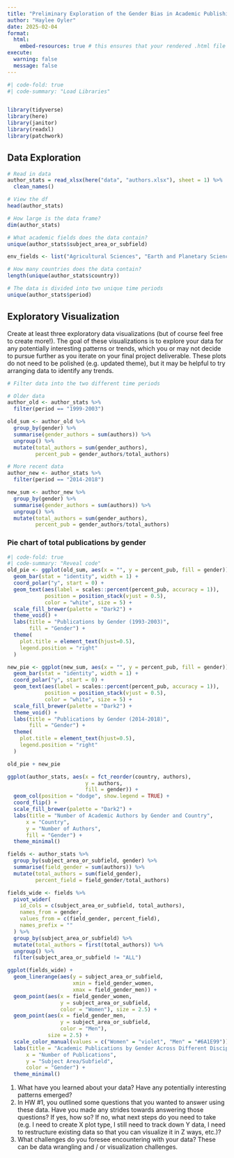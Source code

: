 ```yaml
---
title: "Preliminary Exploration of the Gender Bias in Academic Publishing"
author: "Haylee Oyler"
date: 2025-02-04
format:
  html:
    embed-resources: true # this ensures that your rendered .html file is self-contained, so we (your instructors) can open it and view all your work
execute:
  warning: false
  message: false
---
```


```r
#| code-fold: true
#| code-summary: "Load Libraries"


library(tidyverse)
library(here)
library(janitor)
library(readxl)
library(patchwork)
```

## Data Exploration 
```r
# Read in data
author_stats = read_xlsx(here("data", "authors.xlsx"), sheet = 1) %>% 
  clean_names()

# View the df
head(author_stats)
```

```r
# How large is the data frame?
dim(author_stats)
```


```r
# What academic fields does the data contain?
unique(author_stats$subject_area_or_subfield)
```
```r
env_fields <- list("Agricultural Sciences", "Earth and Planetary Sciences", "Energy", "Environmental Science", "Computer Science", "Cellular and Molecular Biology")
```



```r
# How many countries does the data contain?
length(unique(author_stats$country))
```

```r
# The data is divided into two unique time periods
unique(author_stats$period)
```

## Exploratory Visualization

Create at least three exploratory data visualizations (but of course feel free to create more!). The goal of these visualizations is to explore your data for any potentially interesting patterns or trends, which you or may not decide to pursue further as you iterate on your final project deliverable. These plots do not need to be polished (e.g. updated theme), but it may be helpful to try arranging data to identify any trends.


```r
# Filter data into the two different time periods

# Older data
author_old <- author_stats %>% 
  filter(period == "1999-2003")

old_sum <- author_old %>% 
  group_by(gender) %>% 
  summarise(gender_authors = sum(authors)) %>% 
  ungroup() %>% 
  mutate(total_authors = sum(gender_authors), 
         percent_pub = gender_authors/total_authors)

# More recent data
author_new <- author_stats %>% 
  filter(period == "2014-2018")

new_sum <- author_new %>% 
  group_by(gender) %>% 
  summarise(gender_authors = sum(authors)) %>% 
  ungroup() %>% 
  mutate(total_authors = sum(gender_authors), 
         percent_pub = gender_authors/total_authors)
```

### Pie chart of total publications by gender
```r
#| code-fold: true
#| code-summary: "Reveal code"
old_pie <- ggplot(old_sum, aes(x = "", y = percent_pub, fill = gender)) +
  geom_bar(stat = "identity", width = 1) +
  coord_polar("y", start = 0) +
  geom_text(aes(label = scales::percent(percent_pub, accuracy = 1)), 
            position = position_stack(vjust = 0.5),  
            color = "white", size = 5) +  
  scale_fill_brewer(palette = "Dark2") +  
  theme_void() +  
  labs(title = "Publications by Gender (1993-2003)",
       fill = "Gender") +
  theme(
    plot.title = element_text(hjust=0.5),
    legend.position = "right"
  )

new_pie <- ggplot(new_sum, aes(x = "", y = percent_pub, fill = gender)) +
  geom_bar(stat = "identity", width = 1) + 
  coord_polar("y", start = 0) +
  geom_text(aes(label = scales::percent(percent_pub, accuracy = 1)), 
            position = position_stack(vjust = 0.5),  
            color = "white", size = 5) +  
  scale_fill_brewer(palette = "Dark2") +  
  theme_void() +  
  labs(title = "Publications by Gender (2014-2018)",
       fill = "Gender") +
  theme(
    plot.title = element_text(hjust=0.5),
    legend.position = "right"
  )

old_pie + new_pie

```


```r
ggplot(author_stats, aes(x = fct_reorder(country, authors), 
                         y = authors, 
                         fill = gender)) +
  geom_col(position = "dodge", show.legend = TRUE) +  
  coord_flip() +  
  scale_fill_brewer(palette = "Dark2") +
  labs(title = "Number of Academic Authors by Gender and Country",
      x = "Country",
      y = "Number of Authors",
      fill = "Gender") +
  theme_minimal() 
```
```r
fields <- author_stats %>% 
  group_by(subject_area_or_subfield, gender) %>% 
  summarise(field_gender = sum(authors)) %>% 
  mutate(total_authors = sum(field_gender),
         percent_field = field_gender/total_authors)

fields_wide <- fields %>%
  pivot_wider(
    id_cols = c(subject_area_or_subfield, total_authors),
    names_from = gender,
    values_from = c(field_gender, percent_field),
    names_prefix = ""
  ) %>%
  group_by(subject_area_or_subfield) %>%
  mutate(total_authors = first(total_authors)) %>%
  ungroup() %>% 
  filter(subject_area_or_subfield != "ALL")


```


```r
ggplot(fields_wide) +
  geom_linerange(aes(y = subject_area_or_subfield,
                     xmin = field_gender_women, 
                     xmax = field_gender_men)) +
  geom_point(aes(x = field_gender_women, 
                 y = subject_area_or_subfield, 
                 color = "Women"), size = 2.5) +
  geom_point(aes(x = field_gender_men, 
                 y = subject_area_or_subfield, 
                 color = "Men"),
             size = 2.5) +
  scale_color_manual(values = c("Women" = "violet", "Men" = "#6A1E99")) + 
  labs(title = "Academic Publications by Gender Across Different Disciplines",
      x = "Number of Publications",
      y = "Subject Area/Subfield",
      color = "Gender") +
  theme_minimal() 
```


1. What have you learned about your data? Have any potentially interesting patterns emerged?
2. In HW #1, you outlined some questions that you wanted to answer using these data. Have you made any strides towards answering those questions? If yes, how so? If no, what next steps do you need to take (e.g. I need to create X plot type, I still need to track down Y data, I need to restructure existing data so that you can visualize it in Z ways, etc.)?
3. What challenges do you foresee encountering with your data? These can be data wrangling and / or visualization challenges.